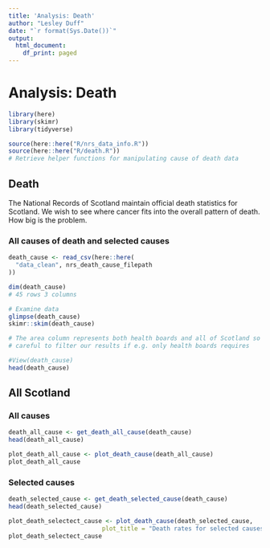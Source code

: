 ```yaml
---
title: 'Analysis: Death'
author: "Lesley Duff"
date: "`r format(Sys.Date())`"
output:
  html_document:
    df_print: paged
---
```

# Analysis: Death

```r
library(here)
library(skimr)
library(tidyverse)
```

```r
source(here::here("R/nrs_data_info.R"))
source(here::here("R/death.R"))
# Retrieve helper functions for manipulating cause of death data
```
## Death

The National Records of Scotland maintain official death statistics for 
Scotland. We wish to see where cancer fits into the overall pattern of death.
How big is the problem.

### All causes of death and selected causes
```r
death_cause <- read_csv(here::here(
  "data_clean", nrs_death_cause_filepath
))
```

```r
dim(death_cause)
# 45 rows 3 columns

# Examine data
glimpse(death_cause)
skimr::skim(death_cause)

# The area column represents both health boards and all of Scotland so be
# careful to filter our results if e.g. only health boards requires
```

```r
#View(death_cause)
head(death_cause)
```

## All Scotland
### All causes

```r
death_all_cause <- get_death_all_cause(death_cause)
head(death_all_cause)

plot_death_all_cause <- plot_death_cause(death_all_cause) 
plot_death_all_cause
```

### Selected causes

```r
death_selected_cause <- get_death_selected_cause(death_cause)
head(death_selected_cause)

plot_death_selectect_cause <- plot_death_cause(death_selected_cause,
                          plot_title = "Death rates for selected causes") 
plot_death_selectect_cause
```